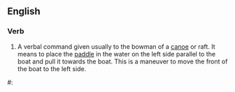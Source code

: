 ==English==

===Verb===
{{en-verb}}

# A verbal command given usually to the bowman of a [[canoe]] or raft.  It means to place the [[paddle]] in the water on the left side parallel to the boat and pull it towards the boat.  This is a maneuver to move the front of the boat to the left side.

#:''{{{2|When we get to the bottom of the rapids, draw left to avoid the [[sweepers]].}}}''
